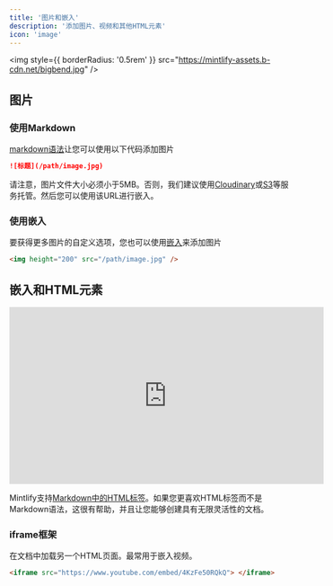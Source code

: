 ```yaml
---
title: '图片和嵌入'
description: '添加图片、视频和其他HTML元素'
icon: 'image'
---
```


<img
  style={{ borderRadius: '0.5rem' }}
  src="https://mintlify-assets.b-cdn.net/bigbend.jpg"
/>

## 图片

### 使用Markdown

[markdown语法](https://www.markdownguide.org/basic-syntax/#images)让您可以使用以下代码添加图片

```md
![标题](/path/image.jpg)
```

请注意，图片文件大小必须小于5MB。否则，我们建议使用[Cloudinary](https://cloudinary.com/)或[S3](https://aws.amazon.com/s3/)等服务托管。然后您可以使用该URL进行嵌入。

### 使用嵌入

要获得更多图片的自定义选项，您也可以使用[嵌入](/writing-content/embed)来添加图片

```html
<img height="200" src="/path/image.jpg" />
```

## 嵌入和HTML元素

<iframe
  width="560"
  height="315"
  src="https://www.youtube.com/embed/4KzFe50RQkQ"
  title="YouTube视频播放器"
  frameBorder="0"
  allow="accelerometer; autoplay; clipboard-write; encrypted-media; gyroscope; picture-in-picture"
  allowFullScreen
  style={{ width: '100%', borderRadius: '0.5rem' }}
></iframe>

<br />

<Tip>

Mintlify支持[Markdown中的HTML标签](https://www.markdownguide.org/basic-syntax/#html)。如果您更喜欢HTML标签而不是Markdown语法，这很有帮助，并且让您能够创建具有无限灵活性的文档。

</Tip>

### iframe框架

在文档中加载另一个HTML页面。最常用于嵌入视频。

```html
<iframe src="https://www.youtube.com/embed/4KzFe50RQkQ"> </iframe>
```